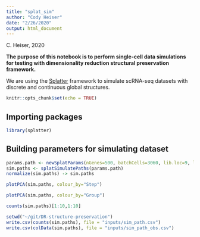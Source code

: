 ```yaml
---
title: "splat_sim"
author: "Cody Heiser"
date: "2/26/2020"
output: html_document
---
```

C. Heiser, 2020

__The purpose of this notebook is to perform single-cell data simulations for testing with dimensionality reduction structural preservation framework.__

We are using the [Splatter](https://github.com/Oshlack/splatter) framework to simulate scRNA-seq datasets with discrete and continuous global structures.

```r
knitr::opts_chunk$set(echo = TRUE)
```

## Importing packages

```r
library(splatter)
```

## Building parameters for simulating dataset

```r
params.path <- newSplatParams(nGenes=500, batchCells=3060, lib.loc=9, lib.scale=0.05, path.nSteps=1000, group.prob=c(0.3333333,0.3333333,0.3333334), path.from=c(0,0,0), de.prob=0.5)#, lib.loc=8, lib.scale=0.2)
sim.paths <- splatSimulatePaths(params.path)
normalize(sim.paths) -> sim.paths
```

```r
plotPCA(sim.paths, colour_by="Step")
```

```r
plotPCA(sim.paths, colour_by="Group")
```

```r
counts(sim.paths)[1:10,1:10]
```

```r
setwd("~/git/DR-structure-preservation")
write.csv(counts(sim.paths), file = "inputs/sim_path.csv")
write.csv(colData(sim.paths), file = "inputs/sim_path_obs.csv")
```

